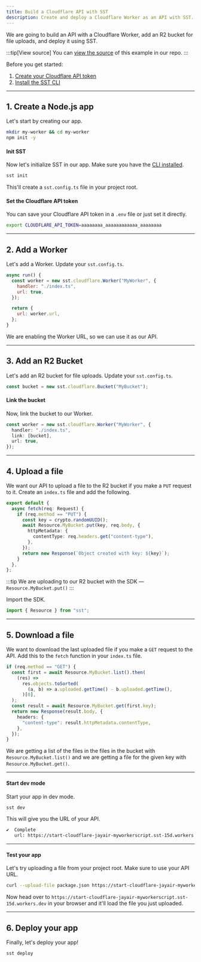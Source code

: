 ```yaml
---
title: Build a Cloudflare API with SST
description: Create and deploy a Cloudflare Worker as an API with SST.
---
```


We are going to build an API with a Cloudflare Worker, add an R2 bucket for file uploads, and deploy it using SST.

:::tip[View source]
You can [view the source](https://github.com/sst/ion/tree/dev/examples/start-cloudflare) of this example in our repo.
:::

Before you get started:

1. [Create your Cloudflare API token](https://developers.cloudflare.com/fundamentals/api/get-started/create-token/)
2. [Install the SST CLI](/docs/reference/cli)

---

## 1. Create a Node.js app

Let's start by creating our app.

```bash
mkdir my-worker && cd my-worker
npm init -y
```

#### Init SST

Now let's initialize SST in our app. Make sure you have the [CLI installed](/docs/reference/cli/).

```bash
sst init
```

This'll create a `sst.config.ts` file in your project root.

#### Set the Cloudflare API token

You can save your Cloudflare API token in a `.env` file or just set it directly.

```bash
export CLOUDFLARE_API_TOKEN=aaaaaaaa_aaaaaaaaaaaa_aaaaaaaa
```

---

## 2. Add a Worker

Let's add a Worker. Update your `sst.config.ts`.

```js title="sst.config.ts"
async run() {
  const worker = new sst.cloudflare.Worker("MyWorker", {
    handler: "./index.ts",
    url: true,
  });

  return {
    url: worker.url,
  };
}
```

We are enabling the Worker URL, so we can use it as our API.

---

## 3. Add an R2 Bucket

Let's add an R2 bucket for file uploads. Update your `sst.config.ts`.

```js title="sst.config.ts"
const bucket = new sst.cloudflare.Bucket("MyBucket");
```

#### Link the bucket

Now, link the bucket to our Worker.

```ts title="sst.config.ts" {3}
const worker = new sst.cloudflare.Worker("MyWorker", {
  handler: "./index.ts",
  link: [bucket],
  url: true,
});
```

---

## 4. Upload a file

We want our API to upload a file to the R2 bucket if you make a `PUT` request to it. Create an `index.ts` file and add the following.

```ts title="index.ts" {5}
export default {
  async fetch(req: Request) {
    if (req.method == "PUT") {
      const key = crypto.randomUUID();
      await Resource.MyBucket.put(key, req.body, {
        httpMetadata: {
          contentType: req.headers.get("content-type"),
        },
      });
      return new Response(`Object created with key: ${key}`);
    }
  },
};
```

:::tip
We are uploading to our R2 bucket with the SDK — `Resource.MyBucket.put()`
:::

Import the SDK.

```ts title="index.ts"
import { Resource } from "sst";
```

---

## 5. Download a file

We want to download the last uploaded file if you make a `GET` request to the API. Add this to the `fetch` function in your `index.ts` file.

```ts title="index.ts" {2,8}
if (req.method == "GET") {
  const first = await Resource.MyBucket.list().then(
    (res) =>
      res.objects.toSorted(
        (a, b) => a.uploaded.getTime() - b.uploaded.getTime(),
      )[0],
  );
  const result = await Resource.MyBucket.get(first.key);
  return new Response(result.body, {
    headers: {
      "content-type": result.httpMetadata.contentType,
    },
  });
}
```

We are getting a list of the files in the files in the bucket with `Resource.MyBucket.list()` and we are getting a file for the given key with `Resource.MyBucket.get()`.

---

#### Start dev mode

Start your app in dev mode.

```bash
sst dev
```

This will give you the URL of your API.

```bash frame="none"
✔  Complete
   url: https://start-cloudflare-jayair-myworkerscript.sst-15d.workers.dev
```

---

#### Test your app

Let's try uploading a file from your project root. Make sure to use your API URL.

```bash
curl --upload-file package.json https://start-cloudflare-jayair-myworkerscript.sst-15d.workers.dev
```

Now head over to `https://start-cloudflare-jayair-myworkerscript.sst-15d.workers.dev` in your browser and it'll load the file you just uploaded.

---

## 6. Deploy your app

Finally, let's deploy your app!

```bash
sst deploy
```
